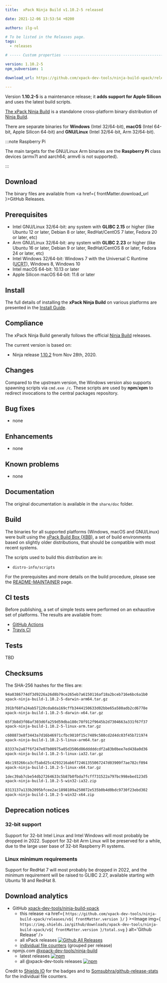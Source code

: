 ```yaml
---
title:  xPack Ninja Build v1.10.2-5 released

date: 2021-12-06 13:53:54 +0200

authors: ilg-ul

# To be listed in the Releases page.
tags:
  - releases

# ----- Custom properties -----------------------------------------------------

version: 1.10.2-5
npm_subversion: 1

download_url: https://github.com/xpack-dev-tools/ninja-build-xpack/releases/tag/v1.10.2-5/

---
```


Version **1.10.2-5** is a maintenance release; it **adds support for Apple Silicon** and uses the latest build scripts.

<!-- truncate -->


[The xPack Ninja Build](https://xpack-dev-tools.github.io/ninja-build-xpack)
is a standalone cross-platform binary distribution of
[Ninja Build](https://ninja-build.org).

There are separate binaries for **Windows** (Intel 32/64-bit),
**macOS** (Intel 64-bit, Apple Silicon 64-bit)
and **GNU/Linux** (Intel 32/64-bit, Arm 32/64-bit).

:::note Raspberry Pi

The main targets for the GNU/Linux Arm
binaries are the **Raspberry Pi** class devices (armv7l and aarch64;
armv6 is not supported).

:::

## Download

The binary files are available from <a href={ frontMatter.download_url }>GitHub Releases</a>.

## Prerequisites

- Intel GNU/Linux 32/64-bit: any system with **GLIBC 2.15** or higher
  (like Ubuntu 12 or later, Debian 8 or later, RedHat/CentOS 7 later,
  Fedora 20 or later, etc)
- Arm GNU/Linux 32/64-bit: any system with **GLIBC 2.23** or higher
  (like Ubuntu 16 or later, Debian 9 or later, RedHat/CentOS 8 or later,
  Fedora 24 or later, etc)
- Intel Windows 32/64-bit: Windows 7 with the Universal C Runtime
  ([UCRT](https://support.microsoft.com/en-us/topic/update-for-universal-c-runtime-in-windows-c0514201-7fe6-95a3-b0a5-287930f3560c)),
  Windows 8, Windows 10
- Intel macOS 64-bit: 10.13 or later
- Apple Silicon macOS 64-bit: 11.6 or later

## Install

The full details of installing the **xPack Ninja Build** on various platforms
are presented in the [Install Guide](/docs/install/).

## Compliance

The xPack Ninja Build generally follows the official
[Ninja Build](https://ninja-build.org) releases.

The current version is based on:

- Ninja release
[1.10.2](https://github.com/ninja-build/ninja/releases/tag/v1.10.2)
from Nov 28th, 2020.

## Changes

Compared to the upstream version, the Windows version also supports
spawning scripts via `cmd.exe /c`. These scripts are used by **npm**/**xpm**
to redirect invocations to the central packages repository.

## Bug fixes

- none

## Enhancements

- none

## Known problems

- none

## Documentation

The original documentation is available in the `share/doc` folder.

## Build

The binaries for all supported platforms
(Windows, macOS and GNU/Linux) were built using the
[xPack Build Box (XBB)](https://xpack.github.io/xbb/), a set
of build environments based on slightly older distributions, that should be
compatible with most recent systems.

The scripts used to build this distribution are in:

- `distro-info/scripts`

For the prerequisites and more details on the build procedure, please see the
[README-MAINTAINER](https://github.com/xpack-dev-tools/ninja-build-xpack/blob/xpack/README-MAINTAINER.md) page.

## CI tests

Before publishing, a set of simple tests were performed on an exhaustive
set of platforms. The results are available from:

- [GitHub Actions](https://github.com/xpack-dev-tools/ninja-build-xpack/actions/)
- [Travis CI](https://app.travis-ci.com/github/xpack-dev-tools/ninja-build-xpack/builds/)

## Tests

TBD

## Checksums

The SHA-256 hashes for the files are:

```txt
94a0386774df3d9226a26d8b79ce265eb7a6150116af18a2bceb716e6bc6a1b0
xpack-ninja-build-1.10.2-5-darwin-arm64.tar.gz

391bf68fa24ab57120cda8da169cffb3444150633d02bbe65a580adb2cd6778e
xpack-ninja-build-1.10.2-5-darwin-x64.tar.gz

65f3b8d3f08af303d6fa259d59dba180c78f912f9645b2d7304663a331f67f37
xpack-ninja-build-1.10.2-5-linux-arm.tar.gz

c608873e8f3443a7d16b46971cfbc9810f15c7489c580cd2d4dc03f45b721974
xpack-ninja-build-1.10.2-5-linux-arm64.tar.gz

83337e2a87f6f247e07b00975a05d3506d86dddddcdf2a83b0bee7ed438a0d36
xpack-ninja-build-1.10.2-5-linux-ia32.tar.gz

46c193266ca3cf5abd25c4293216ab6f72461355067247d03909f7ae782cf094
xpack-ninja-build-1.10.2-5-linux-x64.tar.gz

1dec39ab7cbe54db27264633c5b87b0fbda7fcff731522a797bc998ebed123d5
xpack-ninja-build-1.10.2-5-win32-ia32.zip

8313137a133b2095bfcee2ac1898109a250072e535b0b4d0bdc9730f23ebd302
xpack-ninja-build-1.10.2-5-win32-x64.zip

```

## Deprecation notices

### 32-bit support

Support for 32-bit Intel Linux and Intel Windows will most probably
be dropped in 2022. Support for 32-bit Arm Linux will be preserved
for a while, due to the large user base of 32-bit Raspberry Pi systems.

### Linux minimum requirements

Support for RedHat 7 will most probably be dropped in 2022, and the
minimum requirement will be raised to GLIBC 2.27, available starting
with Ubuntu 18 and RedHat 8.

## Download analytics

- GitHub [xpack-dev-tools/ninja-build-xpack](https://github.com/xpack-dev-tools/ninja-build-xpack/)
  - this release <a href={ `https://github.com/xpack-dev-tools/ninja-build-xpack/releases/v${ frontMatter.version }/` } ><Image img={ `https://img.shields.io/github/downloads/xpack-dev-tools/ninja-build-xpack/v${ frontMatter.version }/total.svg` } alt='Github Release' /></a>
  - all xPack releases [![Github All Releases](https://img.shields.io/github/downloads/xpack-dev-tools/ninja-build-xpack/total.svg)](https://github.com/xpack-dev-tools/ninja-build-xpack/releases/)
  - [individual file counters](https://somsubhra.github.io/github-release-stats/?username=xpack-dev-tools&repository=ninja-build-xpack) (grouped per release)
- npmjs.com [@xpack-dev-tools/ninja-build](https://www.npmjs.com/package/@xpack-dev-tools/ninja-build)
  - latest releases [![npm](https://img.shields.io/npm/dw/@xpack-dev-tools/ninja-build.svg)](https://www.npmjs.com/package/@xpack-dev-tools/ninja-build/)
  - all @xpack-dev-tools releases [![npm](https://img.shields.io/npm/dt/@xpack-dev-tools/ninja-build.svg)](https://www.npmjs.com/package/@xpack-dev-tools/ninja-build/)

Credit to [Shields IO](https://shields.io) for the badges and to
[Somsubhra/github-release-stats](https://github.com/Somsubhra/github-release-stats)
for the individual file counters.
